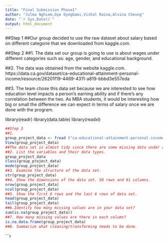 ```yaml
---
title: "Final Submission Phase1"
author: "Julma Nghiem,Oye Oyegbami,Vishal Raina,Alvina Cheung"
date: "`r Sys.Date()`"
output: html_document
---
```

##Step 1
##Our group decided to use the raw dataset about salary based on different categorie that we downloaded from kaggle.com. 

##Step 2
##1. The data set our group is going to use is about wages under different categories such as: age, gender, and educational background. 

##2. The data was obtained from the website kaggle.com. https://data.ca.gov/dataset/ca-educational-attainment-personal-income/resource/26201f19-4469-4311-a819-bbbd3e557eda

##3. The team chose this data set because we are interested to see how education level impacts a person's earning ability and if there’s any correlation between the two. As MBA students, it would be interesting how big or small the difference we can expect in terms of salary once we are done with the program. 

library(readr)
library(data.table)
library(readxl)

```r
##Step 3
##1. 
group_project_data <- fread ("ca-educational-attainment-personal-income-2008-2014.csv") 
View(group_project_data)
##The data set is almost tidy since there are some missing data under a column. Also, the format of the year column includes date and time. It can be transformed to year only.   
##2. List the variables and their data types.
group_project_data
class(group_project_data)
mode(group_project_data)
##3. Examine the structure of the data set.
str(group_project_data)
##4. Show the dimensions of the data set. 50 rows and 61 columns. 
nrow(group_project_data)
ncol(group_project_data)
##5. Show the first 6 rows and the last 6 rows of data set. 
head(group_project_data)
tail(group_project_data)
##6.Identify how many missing values are in your data set?
sum(is.na(group_project_data)) 
##7. How many missing values are there in each column?
is.na.data.frame(group_project_data)
##8. Summarize what cleaning/transforming needs to be done. 

```

```r


